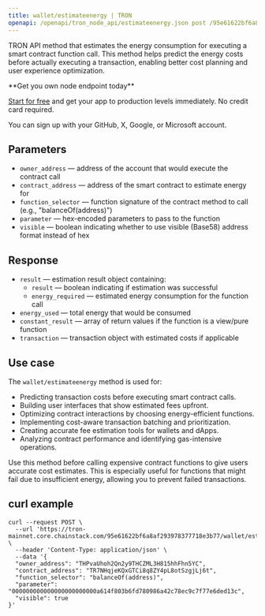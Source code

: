 ```yaml
---
title: wallet/estimateenergy | TRON
openapi: /openapi/tron_node_api/estimateenergy.json post /95e61622bf6a8af293978377718e3b77/wallet/estimateenergy
---
```


TRON API method that estimates the energy consumption for executing a smart contract function call. This method helps predict the energy costs before actually executing a transaction, enabling better cost planning and user experience optimization.

<Check>
**Get you own node endpoint today**

[Start for free](https://console.chainstack.com/) and get your app to production levels immediately. No credit card required.

You can sign up with your GitHub, X, Google, or Microsoft account.
</Check>

## Parameters

* `owner_address` — address of the account that would execute the contract call
* `contract_address` — address of the smart contract to estimate energy for
* `function_selector` — function signature of the contract method to call (e.g., "balanceOf(address)")
* `parameter` — hex-encoded parameters to pass to the function
* `visible` — boolean indicating whether to use visible (Base58) address format instead of hex

## Response

* `result` — estimation result object containing:
  * `result` — boolean indicating if estimation was successful
  * `energy_required` — estimated energy consumption for the function call
* `energy_used` — total energy that would be consumed
* `constant_result` — array of return values if the function is a view/pure function
* `transaction` — transaction object with estimated costs if applicable

## Use case

The `wallet/estimateenergy` method is used for:

* Predicting transaction costs before executing smart contract calls.
* Building user interfaces that show estimated fees upfront.
* Optimizing contract interactions by choosing energy-efficient functions.
* Implementing cost-aware transaction batching and prioritization.
* Creating accurate fee estimation tools for wallets and dApps.
* Analyzing contract performance and identifying gas-intensive operations.

<Tip>
Use this method before calling expensive contract functions to give users accurate cost estimates. This is especially useful for functions that might fail due to insufficient energy, allowing you to prevent failed transactions.
</Tip>

## curl example

```shell Shell
curl --request POST \
  --url 'https://tron-mainnet.core.chainstack.com/95e61622bf6a8af293978377718e3b77/wallet/estimateenergy' \
  --header 'Content-Type: application/json' \
  --data '{
  "owner_address": "THPvaUhoh2Qn2y9THCZML3H815hhFhn5YC",
  "contract_address": "TR7NHqjeKQxGTCi8q8ZY4pL8otSzgjLj6t",
  "function_selector": "balanceOf(address)",
  "parameter": "000000000000000000000000a614f803b6fd780986a42c78ec9c7f77e6ded13c",
  "visible": true
}'
```
